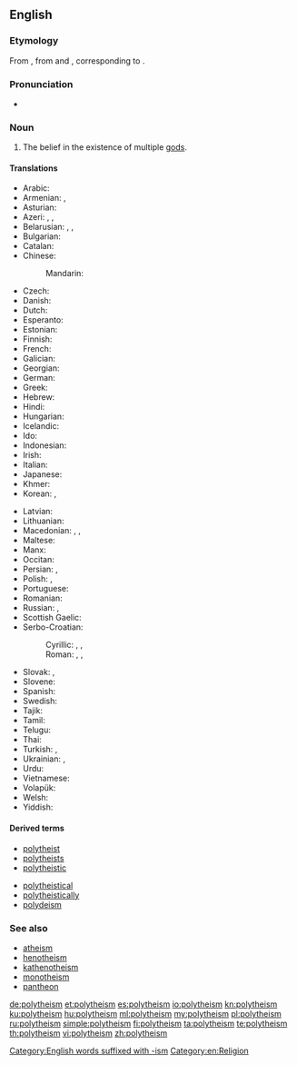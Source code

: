 {{wikipedia}}
{{wikiquote}}
==English==

===Etymology===
From {{etyl|fr|en}} {{m|fr|polythéisme}}, from {{etyl|grc|en}} {{term|πολύς||many|tr=polús|lang=grc}} and {{term|θεός||god|tr=theós|lang=grc}}, corresponding to {{prefix|poly|theism|lang=en}}.

===Pronunciation===
* {{IPA|/pɒliˈθiˈĭzˈəm/|lang=en}}

===Noun===
{{en-noun}}

# The belief in the existence of multiple [[god]]s.

====Translations====
{{trans-top|belief in the existence of many gods}}
* Arabic: {{t|ar|شِرْك|tr=širk}}
* Armenian: {{t|hy|բազմաստվածություն|sc=Armn}}, {{t|hy|պոլիթեիզմ|sc=Armn}}
* Asturian: {{t|ast|politeísmu|m}}
* Azeri: {{t|az|politeizm}}, {{t|az|çoxallahlılıq}}, {{t|az|çoktanrıcılık}}
* Belarusian: {{t|be|шматбожжа|n|tr=šmatbóžža|sc=Cyrl}}, {{t|be|мнагабожжа|n|tr=mnahabóžža|sc=Cyrl}}, {{t|be|палітэізм|m|tr=paliteízm|sc=Cyrl}}
* Bulgarian: {{t|bg|политеизъм|m|tr=politeízǎm}}
* Catalan: {{t|ca|politeisme|m}}
* Chinese:
*: Mandarin: {{t+|cmn|多神教|tr=duōshénjiào}}
* Czech: {{t|cs|polyteismus|m}}
* Danish: {{t|da|polyteisme}}
* Dutch: {{t|nl|polytheïsme|n}}
* Esperanto: {{t|eo|politeismo}}
* Estonian: {{t|et|polüteism}}
* Finnish: {{t+|fi|polyteismi}}
* French: {{t+|fr|polythéisme|m}}
* Galician: {{t|gl|politeísmo|m}}
* Georgian: {{t|ka|პოლითეიზმი|sc=Geor}}
* German: {{t+|de|Polytheismus|m}}
* Greek: {{t+|el|πολυθεϊσμός|m|tr=polytheïsmós}}
* Hebrew: {{t|he|פוליתאיזם|sc=Hebr}}
* Hindi: {{t|hi|बहुदेववाद|tr=bahudēvavād|sc=Deva}}
* Hungarian: {{t+|hu|politeizmus}}
* Icelandic: {{t|is|fjölgyðistrú|f}}
* Ido: {{t+|io|politeismo}}
* Indonesian: {{t+|id|politeisme}}
* Irish: {{t|ga|ildiachas|m}}
* Italian: {{t+|it|politeismo}}
* Japanese: {{t+|ja|多神教|tr=たしんきょう, tashinkyō}}
* Khmer: {{t|km|ពហុទេពនិយម|tr=pea’hu’ teep ni’yum|sc=Khmr}}
* Korean: {{t+|ko|다신교|tr=dasingyo|sc=Kore}}, {{t+|ko|다신론|tr=dasinron|sc=Kore}}
{{trans-mid}}
* Latvian: {{t|lv|politeisms}}
* Lithuanian: {{t|lt|politeizmas}}
* Macedonian: {{t|mk|многубоштво|n|tr=mnogubóštvo}}, {{t|mk|незнабоштво|n|tr=neznabóštvo}}, {{t|mk|политеизам|m|tr=politeízam}}
* Maltese: {{t|mt|politeiżmu|m}}
* Manx: {{t|gv|yl-jeeaghys}}
* Occitan: {{t-needed|oc}}
* Persian: {{t|fa|چندخدایی|tr=čand-xodâyi}}, {{t+|fa|شرک}}
* Polish: {{t+|pl|politeizm|m}}, {{t+|pl|wielobóstwo|n}}
* Portuguese: {{t+|pt|politeísmo|m}}
* Romanian: {{t+|ro|politeism|n}}
* Russian: {{t+|ru|политеизм|m|tr=politɛízm}}, {{t+|ru|многобожие|n|tr=mnogobóžije|sc=Cyrl}}
* Scottish Gaelic: {{t|gd|ioma-dhiadhachd|f}}
* Serbo-Croatian:
*: Cyrillic: {{t|sh|политеизам|m|sc=Cyrl}}, {{t|sh|многобоштво|n|sc=Cyrl}}, {{t|sh|незнабoштво|n|sc=Cyrl}}
*: Roman: {{t+|sh|politeizam|m}}, {{t+|sh|mnogoboštvo|n}}, {{t+|sh|neznaboštvo|n}}
* Slovak: {{t|sk|mnohobožstvo|n}}, {{t|sk|polyteizmus|m}}
* Slovene: {{t+|sl|politeizem|m}}
* Spanish: {{t+|es|politeísmo|m}}
* Swedish: {{t+|sv|polyteism|c}}
* Tajik: {{t-needed|tg}}
* Tamil: {{t-needed|ta}}
* Telugu: {{t-needed|te}}
* Thai: {{t|th|พหุเทวนิยม|tr=pá-hù tay-wá-ní-yom|sc=Thai}}
* Turkish: {{t+|tr|politeizm}}, {{t|tr|çoktanrıcılık}}
* Ukrainian: {{t|uk|політеїзм|m|tr=politejízm}}, {{t+|uk|багатобожжя|n|tr=bahatobóžžja|sc=Cyrl}}
* Urdu: {{t|ur|شرک|tr=širk}}
* Vietnamese: {{t|vi|thuyết đa thần}}
* Volapük: {{t|vo|mödagod}}
* Welsh: {{t|cy|amldduwiaeth}}
* Yiddish: {{t|yi|פּאַליטייזאַם|sc=Hebr}}
{{trans-bottom}}

====Derived terms====
{{top2}}
* [[polytheist]]
* [[polytheists]]
* [[polytheistic]]
{{mid2}}
* [[polytheistical]]
* [[polytheistically]]
* [[polydeism]]
{{bottom}}

===See also===
* [[atheism]]
* [[henotheism]]
* [[kathenotheism]]
* [[monotheism]]
* [[pantheon]]

[[Category:English words suffixed with -ism]]
[[Category:en:Religion]]

[[de:polytheism]]
[[et:polytheism]]
[[es:polytheism]]
[[io:polytheism]]
[[kn:polytheism]]
[[ku:polytheism]]
[[hu:polytheism]]
[[ml:polytheism]]
[[my:polytheism]]
[[pl:polytheism]]
[[ru:polytheism]]
[[simple:polytheism]]
[[fi:polytheism]]
[[ta:polytheism]]
[[te:polytheism]]
[[th:polytheism]]
[[vi:polytheism]]
[[zh:polytheism]]